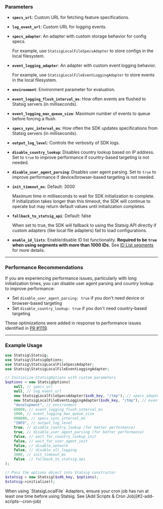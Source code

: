 <Accordion title="StatsigOptions">

### Parameters

- **`specs_url`**: 
  Custom URL for fetching feature specifications.

- **`log_event_url`**:
  Custom URL for logging events.

- **`specs_adapter`**: 
  An adapter with custom storage behavior for config specs. 
  
  For example, use `StatsigLocalFileSpecsAdapter` to store configs in the local filesystem.

- **`event_logging_adapter`**:
  An adapter with custom event logging behavior.
  
  For example, use `StatsigLocalFileEventLoggingAdapter` to store events in the local filesystem.

- **`environment`**: 
  Environment parameter for evaluation.

- **`event_logging_flush_interval_ms`**: 
  How often events are flushed to Statsig servers (in milliseconds).

- **`event_logging_max_queue_size`**:
  Maximum number of events to queue before forcing a flush.

- **`specs_sync_interval_ms`**:
  How often the SDK updates specifications from Statsig servers (in milliseconds).

- **`output_log_level`**: 
  Controls the verbosity of SDK logs.

- **`disable_country_lookup`**: 
  Disables country lookup based on IP address. Set to `true` to improve performance if country-based targeting is not needed.

- **`disable_user_agent_parsing`**: 
  Disables user agent parsing. Set to `true` to improve performance if device/browser-based targeting is not needed.

- **`init_timeout_ms`**: 
  Default: 3000
  
  Maximum time in milliseconds to wait for SDK initialization to complete. If initialization takes longer than this timeout, the SDK will continue to operate but may return default values until initialization completes.

- **`fallback_to_statsig_api`**: 
  Default: false
  
  When set to true, the SDK will fallback to using the Statsig API directly if custom adapters (like local file adapters) fail to load configurations.

- **`enable_id_lists`**: 
  Enable/disable ID list functionality. **Required to be `true` when using segments with more than 1000 IDs.** See [ID List segments](/segments/add-id-list) for more details.

---

### Performance Recommendations

If you are experiencing performance issues, particularly with long initialization times, you can disable user agent parsing and country lookup to improve performance:

- Set `disable_user_agent_parsing: true` if you don't need device or browser-based targeting
- Set `disable_country_lookup: true` if you don't need country-based targeting

These optimizations were added in response to performance issues identified in [PR #1119](https://github.com/statsig-io/private-statsig-server-core/pull/1119).

---

### Example Usage

```php
use Statsig\Statsig;
use Statsig\StatsigOptions;
use Statsig\StatsigLocalFileSpecsAdapter;
use Statsig\StatsigLocalFileEventLoggingAdapter;

// Initialize StatsigOptions with custom parameters
$options = new StatsigOptions(
    null, // specs_url
    null, // log_event_url
    new StatsigLocalFileSpecsAdapter($sdk_key, "/tmp"), // specs_adapter
    new StatsigLocalFileEventLoggingAdapter($sdk_key, "/tmp"), // event_logging_adapter
    "development", // environment
    60000, // event_logging_flush_interval_ms
    1000, // event_logging_max_queue_size
    600000, // specs_sync_interval_ms
    "INFO", // output_log_level
    true, // disable_country_lookup (for better performance)
    true, // disable_user_agent_parsing (for better performance)
    false, // wait_for_country_lookup_init
    false, // wait_for_user_agent_init
    false, // disable_network
    false, // disable_all_logging
    3000, // init_timeout_ms
    false  // fallback_to_statsig_api
);

// Pass the options object into Statsig constructor
$statsig = new Statsig($sdk_key, $options);
$statsig->initialize();
```

<Callout type="warning">
When using `StatsigLocalFile` Adapters, ensure your cron job has run at least one time before using Statsig.
See [Add Scripts & Cron Job](#2-add-scripts--cron-job)
</Callout>

</Accordion>
